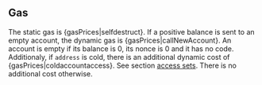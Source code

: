 ## Gas

The static gas is {gasPrices|selfdestruct}. If a positive balance is sent to an empty account, the dynamic gas is {gasPrices|callNewAccount}. An account is empty if its balance is 0, its nonce is 0 and it has no code. Additionaly, if `address` is cold, there is an additional dynamic cost of {gasPrices|coldaccountaccess}. See section [access sets](/about#accesssets). There is no additional cost otherwise.
